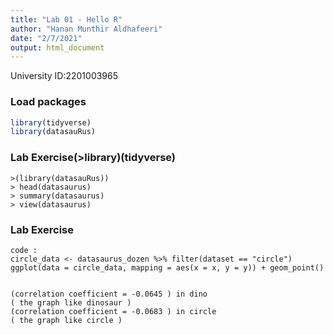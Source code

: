 ```yaml
---
title: "Lab 01 - Hello R"
author: "Hanan Munthir Aldhafeeri"
date: "2/7/2021"
output: html_document
---
```


University ID:2201003965 

### Load packages

```r
library(tidyverse)
library(datasauRus)
```

### Lab Exercise(>library)(tidyverse)
```
>(library(datasauRus))
> head(datasaurus)
> summary(datasaurus)
> view(datasaurus)
```

### Lab Exercise
```
code :
circle_data <- datasaurus_dozen %>% filter(dataset == "circle")
ggplot(data = circle_data, mapping = aes(x = x, y = y)) + geom_point()


(correlation coefficient = -0.0645 ) in dino
( the graph like dinosaur )
(correlation coefficient = -0.0683 ) in circle
( the graph like circle )
```